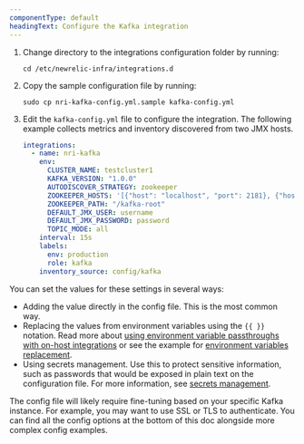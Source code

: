 ```yaml
---
componentType: default
headingText: Configure the Kafka integration
---
```


1. Change directory to the integrations configuration folder by running:

   ```shell
   cd /etc/newrelic-infra/integrations.d
   ```

2. Copy the sample configuration file by running:

   ```shell
   sudo cp nri-kafka-config.yml.sample kafka-config.yml
   ```

3. Edit the `kafka-config.yml` file to configure the integration. The following example collects metrics and inventory discovered from two JMX hosts.

   ```yml
   integrations:
     - name: nri-kafka
       env:
         CLUSTER_NAME: testcluster1
         KAFKA_VERSION: "1.0.0"
         AUTODISCOVER_STRATEGY: zookeeper
         ZOOKEEPER_HOSTS: '[{"host": "localhost", "port": 2181}, {"host": "localhost2", "port": 2181}]'
         ZOOKEEPER_PATH: "/kafka-root"
         DEFAULT_JMX_USER: username
         DEFAULT_JMX_PASSWORD: password
         TOPIC_MODE: all
       interval: 15s
       labels:
         env: production
         role: kafka
       inventory_source: config/kafka
   ```

You can set the values for these settings in several ways:

* Adding the value directly in the config file. This is the most common way.
* Replacing the values from environment variables using the `{{ }}` notation. Read more about [using environment variable passthroughs with on-host integrations](/docs/infrastructure/install-infrastructure-agent/configuration/configure-infrastructure-agent/#passthrough) or see the example for [environment variables replacement](/docs/infrastructure/host-integrations/host-integrations-list/elasticsearch/elasticsearch-integration#envvar-replacement).
* Using secrets management. Use this to protect sensitive information, such as passwords that would be exposed in plain text on the configuration file. For more information, see [secrets management](/docs/integrations/host-integrations/installation/secrets-management).

The config file will likely require fine-tuning based on your specific Kafka instance. For example, you may want to use SSL or TLS to authenticate. You can find all the config options at the bottom of this doc alongside more complex config examples.

